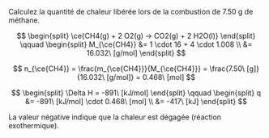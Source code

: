 ::: {.Exercise data-latex=""}

Calculez la quantité de chaleur libérée lors de la combustion de 7.50 g de méthane.

\vspace{\stretch{1}}

:::

::: {.Answer data-latex=""}

$$
\begin{split}
\ce{CH4(g) + 2 O2(g) -> CO2(g) + 2 H2O(l)}
\end{split}
\qquad
\begin{split}
M_{\ce{CH4}} &= 1 \cdot 16 + 4 \cdot 1.008 \\
&= 16.032\ [g/mol]
\end{split}
$$

$$
n_{\ce{CH4}} = \frac{m_{\ce{CH4}}}{M_{\ce{CH4}}} = \frac{7.50\ [g]}{16.032\ [g/mol]} = 0.468\ [mol]
$$

$$
\begin{split}
\Delta H = -891\ [kJ/mol]
\end{split}
\qquad
\begin{split}
q &= -891\ [kJ/mol] \cdot 0.468\ [mol] \\
&= -417\ [kJ]
\end{split}
$$

La valeur négative indique que la chaleur est dégagée (réaction exothermique).

:::
